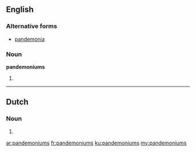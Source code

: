 ==English==

===Alternative forms===
* [[pandemonia]]

===Noun===
'''pandemoniums'''

# {{plural of|pandemonium}}

----

==Dutch==

===Noun===
{{head|nl}}

# {{nl-noun form of|pl|pandemonium}}

[[ar:pandemoniums]]
[[fr:pandemoniums]]
[[ku:pandemoniums]]
[[my:pandemoniums]]